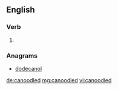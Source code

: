 ==English==

===Verb===
{{head|en|verb form}}

# {{en-past of|canoodle}}

===Anagrams===
* [[dodecanol#English|dodecanol]]

[[de:canoodled]]
[[mg:canoodled]]
[[vi:canoodled]]